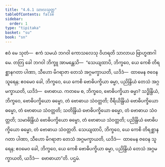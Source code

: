 ```yaml
---
title: "4.6.1 သာလသုတ္တ"
tableOfContents: false
sidebar:
  order: 1
type: "tipitaka"
basket: "su"
book: "sn"
---
```



<DynamicBreadcrumb />

<Division number="521" book="sn" e="ch" v="18" p="358">

<Paragraph number="1193" book="sn">
ဧဝံ မေ သုတံ—  ဧကံ သမယံ ဘဂဝါ ကောသလေသု ဝိဟရတိ သာလာယ ဗြာဟ္မဏဂါမေ. တတြ ခေါ ဘဂဝါ ဘိက္ခူ အာမန္တေသိ—  “သေယျထာပိ, ဘိက္ခဝေ, ယေ ကေစိ တိရစ္ဆာနဂတာ ပါဏာ, သီဟော မိဂရာဇာ တေသံ အဂ္ဂမက္ခာယတိ, ယဒိဒံ—  ထာမေန ဇဝေန သူရေန; ဧဝမေဝ ခေါ, ဘိက္ခဝေ, ယေ ကေစိ ဗောဓိပက္ခိယာ ဓမ္မာ, ပညိန္ဒြိယံ တေသံ အဂ္ဂမက္ခာယတိ, ယဒိဒံ—  ဗောဓာယ.
</Paragraph>

<Paragraph number="1194" book="sn">
ကတမေ စ, ဘိက္ခဝေ, ဗောဓိပက္ခိယာ ဓမ္မာ? သဒ္ဓိန္ဒြိယံ, ဘိက္ခဝေ, ဗောဓိပက္ခိယော ဓမ္မော, တံ ဗောဓာယ သံဝတ္တတိ; ဝီရိယိန္ဒြိယံ ဗောဓိပက္ခိယော ဓမ္မော, တံ ဗောဓာယ သံဝတ္တတိ; သတိန္ဒြိယံ ဗောဓိပက္ခိယော ဓမ္မော, တံ ဗောဓာယ သံဝတ္တတိ; သမာဓိန္ဒြိယံ ဗောဓိပက္ခိယော ဓမ္မော, တံ ဗောဓာယ သံဝတ္တတိ; ပညိန္ဒြိယံ ဗောဓိပက္ခိယော ဓမ္မော, တံ ဗောဓာယ သံဝတ္တတိ. သေယျထာပိ, ဘိက္ခဝေ, ယေ ကေစိ တိရစ္ဆာနဂတာ ပါဏာ, သီဟော မိဂရာဇာ တေသံ အဂ္ဂမက္ခာယတိ, ယဒိဒံ—  ထာမေန ဇဝေန သူရေန; ဧဝမေဝ ခေါ, ဘိက္ခဝေ, ယေ ကေစိ ဗောဓိပက္ခိယာ ဓမ္မာ, ပညိန္ဒြိယံ တေသံ အဂ္ဂမက္ခာယတိ, ယဒိဒံ—  ဗောဓာယာ”တိ.

</Paragraph>
</Division>

<Paragraph number="1195" type="center" book="sn">
ပဌမံ.
</Paragraph>